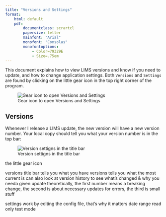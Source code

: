 ```yaml
---
title: "Versions and Settings"
format:
    html: default
    pdf:
        documentclass: scrartcl
        papersize: letter
        mainfont: "Arial"
        monofont: "Consolas"
        monofontoptions: 
            - Color=79329E
            - Size=.75em
---
```


This document explains how to view LIMS versions and know if you need to update, and how to change application settings.  Both `Versions` and `Settings` are found by clicking on the little gear icon in the top right corner of the program.

![Gear icon to open Versions and Settings](../../images/gear_icon.jpg)

## Versions

Whenever I release a LIMS update, the new version will have a new version number.  Your local copy should tell you what your version number is in the top bar:

![Version settigns in the title bar](../../images/version_title.jpg)



the little gear icon

versions
    title bar tells you what you have
    versions tells you what the most current is
    can also look at version history to see what's changed & why you needa given update
    theoretically, the first number means a breaking change, the second is about necessary updates for errors, the third is small stuff

settings
    work by editing the config file, that's why it matters
    date range
    read only
    test mode

